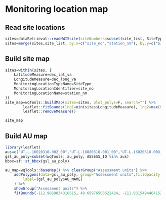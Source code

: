 # Monitoring location map

## Read site locations
```r
sites=dataRetrieval::readNWISsite(siteNumbers=subset(site_list, SiteType %in% c("Elevation gauge","Causeway breach","Lake", "Lake, DBL"))$SiteNumber)
sites=merge(sites,site_list, by.x=c("site_no","station_nm"), by.y=c("SiteNumber","SiteName"))
```

## Build site map
```r
sites=within(sites, {
    LatitudeMeasure=dec_lat_va
    LongitudeMeasure=dec_long_va
    MonitoringLocationTypeName=SiteType
    MonitoringLocationIdentifier=site_no
    MonitoringLocationName=station_nm
})
site_map=wqTools::buildMap(sites=sites, plot_polys=F, search="") %>% 
        leaflet::fitBounds(lng1=min(sites$LongitudeMeasure), lng2=max(sites$LongitudeMeasure), lat1=min(sites$LatitudeMeasure), lat2=max(sites$LatitudeMeasure)) %>% 
        leaflet::removeMeasure()
```

```r
site_map
```



## Build AU map

```r
library(leaflet)
aus=c("UT-L-16020310-002_00","UT-L-16020310-001_00","UT-L-16020310-003_00","UT-L-16020310-004_00")
gsl_au_poly=subset(wqTools::au_poly, ASSESS_ID %in% aus)
bbox=sf::st_bbox(gsl_au_poly)

au_map=wqTools::baseMap() %>% clearGroup("Assessment units") %>% 
	addPolygons(data=gsl_au_poly, group="Assessment units",fillOpacity = 0.1, layerId=gsl_au_poly$polyID,weight=3,color="orange", options = pathOptions(pane = "au_poly"),
		label=(gsl_au_poly$AU_NAME)
	) %>%
	showGroup("Assessment units") %>% 
	fitBounds(-112.9889834316615, 40.65976503522424, -111.9315494464152, 41.717990192304775)
```
